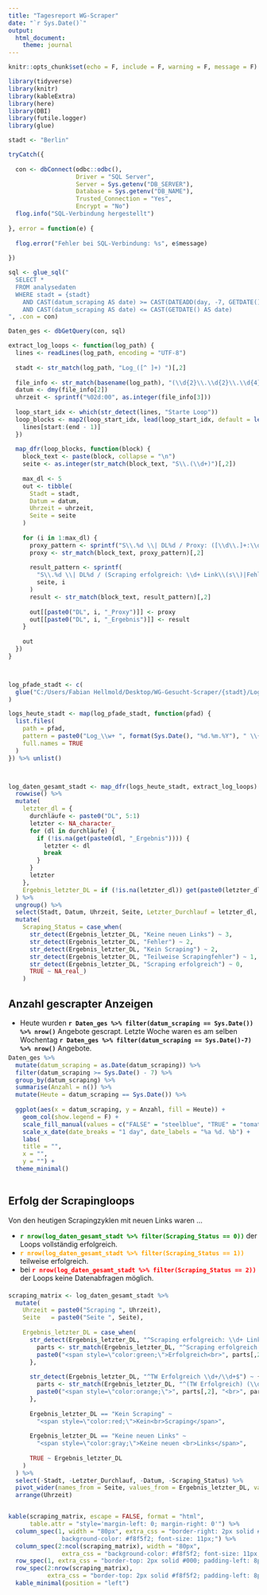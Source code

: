 ```yaml
---
title: "Tagesreport WG-Scraper"
date: "`r Sys.Date()`"
output: 
  html_document: 
    theme: journal
---
```


```r
knitr::opts_chunk$set(echo = F, include = F, warning = F, message = F)

library(tidyverse)
library(knitr)
library(kableExtra)
library(here)
library(DBI)
library(futile.logger)
library(glue)

stadt <- "Berlin"

```


```r

tryCatch({
  
  con <- dbConnect(odbc::odbc(),
                   Driver = "SQL Server",
                   Server = Sys.getenv("DB_SERVER"),
                   Database = Sys.getenv("DB_NAME"),
                   Trusted_Connection = "Yes",
                   Encrypt = "No")
  flog.info("SQL-Verbindung hergestellt")
  
}, error = function(e) {
  
  flog.error("Fehler bei SQL-Verbindung: %s", e$message)
  
})

sql <- glue_sql("
  SELECT *
  FROM analysedaten
  WHERE stadt = {stadt}
    AND CAST(datum_scraping AS date) >= CAST(DATEADD(day, -7, GETDATE()) AS date)
    AND CAST(datum_scraping AS date) <= CAST(GETDATE() AS date)
", .con = con)

Daten_ges <- dbGetQuery(con, sql)


```

```r


extract_log_loops <- function(log_path) {
  lines <- readLines(log_path, encoding = "UTF-8")
  
  stadt <- str_match(log_path, "Log_([^ ]+) ")[,2]
  
  file_info <- str_match(basename(log_path), "(\\d{2}\\.\\d{2}\\.\\d{4}) \\{(\\d{1,2})\\}\\.txt")
  datum <- dmy(file_info[2])
  uhrzeit <- sprintf("%02d:00", as.integer(file_info[3]))
  
  loop_start_idx <- which(str_detect(lines, "Starte Loop"))
  loop_blocks <- map2(loop_start_idx, lead(loop_start_idx, default = length(lines)), \(start, end) {
    lines[start:(end - 1)]
  })
  
  map_dfr(loop_blocks, function(block) {
    block_text <- paste(block, collapse = "\n")
    seite <- as.integer(str_match(block_text, "S\\.(\\d+)")[,2])
    
    max_dl <- 5
    out <- tibble(
      Stadt = stadt,
      Datum = datum,
      Uhrzeit = uhrzeit,
      Seite = seite
    )
    
    for (i in 1:max_dl) {
      proxy_pattern <- sprintf("S\\.%d \\| DL%d / Proxy: ([\\d\\.]+:\\d+)", seite, i)
      proxy <- str_match(block_text, proxy_pattern)[,2]
      
      result_pattern <- sprintf(
        "S\\.%d \\| DL%d / (Scraping erfolgreich: \\d+ Link\\(s\\)|Fehler: .+|Keine neuen Links|Kein Scraping|Teilweise Scrapingfehler: .+)",
        seite, i
      )
      result <- str_match(block_text, result_pattern)[,2]
      
      out[[paste0("DL", i, "_Proxy")]] <- proxy
      out[[paste0("DL", i, "_Ergebnis")]] <- result
    }
    
    out
  })
}



log_pfade_stadt <- c(
  glue("C:/Users/Fabian Hellmold/Desktop/WG-Gesucht-Scraper/{stadt}/Logs")
)

logs_heute_stadt <- map(log_pfade_stadt, function(pfad) {
  list.files(
    path = pfad,
    pattern = paste0("Log_\\w+ ", format(Sys.Date(), "%d.%m.%Y"), " \\{\\d+\\}\\.txt"),
    full.names = TRUE
  )
}) %>% unlist()



log_daten_gesamt_stadt <- map_dfr(logs_heute_stadt, extract_log_loops) %>%
  rowwise() %>%
  mutate(
    letzter_dl = {
      durchläufe <- paste0("DL", 5:1)
      letzter <- NA_character_
      for (dl in durchläufe) {
        if (!is.na(get(paste0(dl, "_Ergebnis")))) {
          letzter <- dl
          break
        }
      }
      letzter
    },
    Ergebnis_letzter_DL = if (!is.na(letzter_dl)) get(paste0(letzter_dl, "_Ergebnis")) else NA_character_
  ) %>%
  ungroup() %>%
  select(Stadt, Datum, Uhrzeit, Seite, Letzter_Durchlauf = letzter_dl, Ergebnis_letzter_DL) %>%
  mutate(
    Scraping_Status = case_when(
      str_detect(Ergebnis_letzter_DL, "Keine neuen Links") ~ 3,
      str_detect(Ergebnis_letzter_DL, "Fehler") ~ 2,
      str_detect(Ergebnis_letzter_DL, "Kein Scraping") ~ 2,
      str_detect(Ergebnis_letzter_DL, "Teilweise Scrapingfehler") ~ 1,
      str_detect(Ergebnis_letzter_DL, "Scraping erfolgreich") ~ 0,
      TRUE ~ NA_real_)
    ) 


```


## Anzahl gescrapter Anzeigen

-   Heute wurden **`r Daten_ges %>% filter(datum_scraping == Sys.Date()) %>% nrow()`** Angebote gescrapt. Letzte Woche waren es am selben Wochentag **`r Daten_ges %>% filter(datum_scraping == Sys.Date()-7) %>% nrow()`** Angebote. 

<div style="margin-bottom: -10px;"></div>

```r

Daten_ges %>%
  mutate(datum_scraping = as.Date(datum_scraping)) %>%
  filter(datum_scraping >= Sys.Date() - 7) %>%
  group_by(datum_scraping) %>%
  summarise(Anzahl = n()) %>%
  mutate(Heute = datum_scraping == Sys.Date()) %>%
  
  ggplot(aes(x = datum_scraping, y = Anzahl, fill = Heute)) +
    geom_col(show.legend = F) +
    scale_fill_manual(values = c("FALSE" = "steelblue", "TRUE" = "tomato")) +
    scale_x_date(date_breaks = "1 day", date_labels = "%a %d. %b") +
    labs(
    title = "",
    x = "",
    y = "") +
  theme_minimal()
  
```

## Erfolg der Scrapingloops

Von den heutigen Scrapingzyklen mit neuen Links waren ...
<div style="margin-bottom: -0px;"></div>

-   [**`r nrow(log_daten_gesamt_stadt %>% filter(Scraping_Status == 0))`**]{style="color: green;"} der Loops vollständig erfolgreich.
-   [**`r nrow(log_daten_gesamt_stadt %>% filter(Scraping_Status == 1))`**]{style="color: orange;"} teilweise erfolgreich.
-   bei [**`r nrow(log_daten_gesamt_stadt %>% filter(Scraping_Status == 2))`**]{style="color: red;"} der Loops keine Datenabfragen möglich.

<div style="margin-bottom: 20px;"></div>

```r

scraping_matrix <- log_daten_gesamt_stadt %>%
  mutate(
    Uhrzeit = paste0("Scraping ", Uhrzeit),
    Seite   = paste0("Seite ", Seite),
    
    Ergebnis_letzter_DL = case_when(
      str_detect(Ergebnis_letzter_DL, "^Scraping erfolgreich: \\d+ Link\\(s\\)$") ~ {
        parts <- str_match(Ergebnis_letzter_DL, "^Scraping erfolgreich: (\\d+) Link\\(s\\)$")
        paste0("<span style=\"color:green;\">Erfolgreich<br>", parts[,2], " Link(s)</span>")
      },
      
      str_detect(Ergebnis_letzter_DL, "^TW Erfolgreich \\d+/\\d+$") ~ {
        parts <- str_match(Ergebnis_letzter_DL, "^(TW Erfolgreich) (\\d+/\\d+)$")
        paste0("<span style=\"color:orange;\">", parts[,2], "<br>", parts[,3], "</span>")
      },
      
      Ergebnis_letzter_DL == "Kein Scraping" ~ 
        "<span style=\"color:red;\">Kein<br>Scraping</span>",
      
      Ergebnis_letzter_DL == "Keine neuen Links" ~ 
        "<span style=\"color:gray;\">Keine neuen <br>Links</span>",
      
      TRUE ~ Ergebnis_letzter_DL
    )
  ) %>%
  select(-Stadt, -Letzter_Durchlauf, -Datum, -Scraping_Status) %>%
  pivot_wider(names_from = Seite, values_from = Ergebnis_letzter_DL, values_fill = "-") %>%
  arrange(Uhrzeit)


kable(scraping_matrix, escape = FALSE, format = "html",
      table.attr = "style='margin-left: 0; margin-right: 0'") %>%
  column_spec(1, width = "80px", extra_css = "border-right: 2px solid #000; padding-left: 8px;
               background-color: #f8f5f2; font-size: 11px;") %>% 
  column_spec(2:ncol(scraping_matrix), width = "80px",
               extra_css = "background-color: #f8f5f2; font-size: 11px;") %>% 
  row_spec(1, extra_css = "border-top: 2px solid #000; padding-left: 8px; line-height: 1.35;") %>% 
  row_spec(2:nrow(scraping_matrix),
           extra_css = "border-top: 2px solid #f8f5f2; padding-left: 8px; line-height: 1.35;") %>%
  kable_minimal(position = "left")


```

<br>
